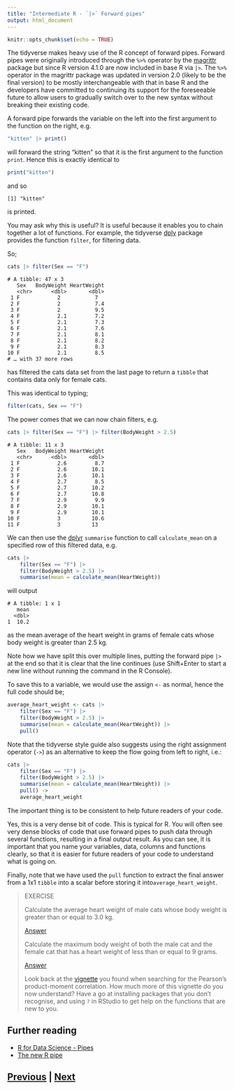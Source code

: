 ```yaml
---
title: "Intermediate R - `|>` Forward pipes"
output: html_document
---
```


```r
knitr::opts_chunk$set(echo = TRUE)
```

The tidyverse makes heavy use of the R concept of forward pipes. Forward pipes
were originally introduced through the `%>%` operator by the 
[magrittr](https://cran.r-project.org/web/packages/magrittr/vignettes/magrittr.html) 
package but since R version 4.1.0 are now included in base R via `|>`. The
`%>%` operator in the magrittr package was updated in version 2.0 (likely to be the
final version) to be mostly interchangeable with that in base R and the developers
have committed to continuing its support for the foreseeable future to allow users
to gradually switch over to the new syntax without breaking their existing code.

A forward pipe forwards the variable on the left into
the first argument to the function on the right, e.g.

```R
"kitten" |> print()
```

will forward the string "kitten" so that it is the first 
argument to the function `print`. Hence this is exactly
identical to

```R
print("kitten")
```

and so

```
[1] "kitten"
```

is printed.

You may ask why this is useful? It is useful because it enables
you to chain together a lot of functions. For example, the 
tidyverse [dply](https://dplyr.tidyverse.org) package
provides the function `filter`, for filtering data.

So;

```R
cats |> filter(Sex == "F")
```

```
# A tibble: 47 x 3
   Sex   BodyWeight HeartWeight
   <chr>      <dbl>       <dbl>
 1 F            2           7  
 2 F            2           7.4
 3 F            2           9.5
 4 F            2.1         7.2
 5 F            2.1         7.3
 6 F            2.1         7.6
 7 F            2.1         8.1
 8 F            2.1         8.2
 9 F            2.1         8.3
10 F            2.1         8.5
# … with 37 more rows
```

has filtered the cats data set from the last page to return
a `tibble` that contains data only for female cats.

This was identical to typing;

```R
filter(cats, Sex == "F")
```

The power comes that we can now chain filters, e.g.

```R
cats |> filter(Sex == "F") |> filter(BodyWeight > 2.5)
```

```
# A tibble: 11 x 3
   Sex   BodyWeight HeartWeight
   <chr>      <dbl>       <dbl>
 1 F            2.6         8.7
 2 F            2.6        10.1
 3 F            2.6        10.1
 4 F            2.7         8.5
 5 F            2.7        10.2
 6 F            2.7        10.8
 7 F            2.9         9.9
 8 F            2.9        10.1
 9 F            2.9        10.1
10 F            3          10.6
11 F            3          13  
```

We can then use the [dplyr](https://dplyr.tidyverse.org) 
`summarise` function to call `calculate_mean` on a specified
row of this filtered data, e.g.

```R
cats |>
    filter(Sex == "F") |>
    filter(BodyWeight > 2.5) |>
    summarise(mean = calculate_mean(HeartWeight))
```

will output

```
# A tibble: 1 x 1
   mean
  <dbl>
1  10.2
```

as the mean average of the heart weight in grams of female cats whose
body weight is greater than 2.5 kg.

Note how we have split this over multiple lines, putting
the forward pipe `|>` at the end so that it is clear that the line continues
(use Shift+Enter to start a new line without running the command in the
R Console).

To save this to a variable, we would use the assign `<-` as normal, 
hence the full code should be;

```R
average_heart_weight <- cats |>
    filter(Sex == "F") |>
    filter(BodyWeight > 2.5) |>
    summarise(mean = calculate_mean(HeartWeight)) |>
    pull()
```

Note that the tidyverse style guide also suggests using the right assignment
operator (`->`) as an alternative to keep the flow going from left to right, i.e.:

```R
cats |>
    filter(Sex == "F") |>
    filter(BodyWeight > 2.5) |>
    summarise(mean = calculate_mean(HeartWeight)) |>
    pull() ->
    average_heart_weight
```

The important thing is to be consistent to help future readers of your code.

Yes, this is a very dense bit of code. This is typical for R. You will 
often see very dense blocks of code that use forward pipes to push
data through several functions, resulting in a final output result.
As you can see, it is important that you name your variables, data,
columns and functions clearly, so that it is easier for future 
readers of your code to understand what is going on. 

Finally, note that we have used the `pull` function to extract the final answer
from a 1x1 `tibble` into a scalar before storing it into`average_heart_weight`.

> EXERCISE
>
> Calculate the average heart weight of male cats whose
> body weight is greater than or equal to 3.0 kg.
>
> [Answer](magrittr_answer01.html)
>
> Calculate the maximum body weight of both the male cat
> and the female cat that has a heart weight of less than
> or equal to 9 grams.
>
> [Answer](magrittr_answer02.html)
>
> Look back at the [vignette](https://cran.r-project.org/web/packages/broom/vignettes/broom_and_dplyr.html)
> you found when searching for the Pearson's product-moment correlation.
> How much more of this vignette do you now understand? 
> Have a go at installing packages that you don't recognise, and 
> using `?` in RStudio to get help on the functions that are new to you.

## Further reading

* [R for Data Science - Pipes](https://r4ds.had.co.nz/pipes.html)
* [The new R pipe](https://www.r-bloggers.com/2021/05/the-new-r-pipe/)

## [Previous](tidyverse.html) | [Next](summary.html)
